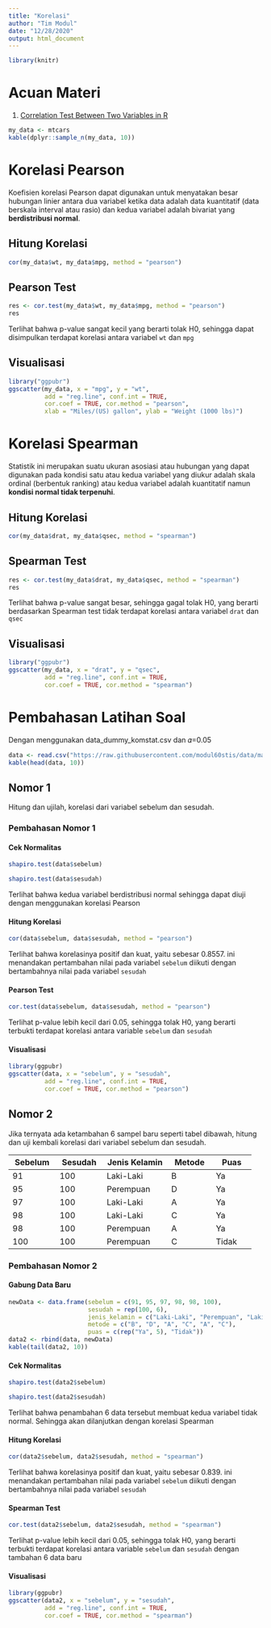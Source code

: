 ```yaml
---
title: "Korelasi"
author: "Tim Modul"
date: "12/28/2020"
output: html_document
---
```


```r
library(knitr)
```


# Acuan Materi
1. [Correlation Test Between Two Variables in R](http://www.sthda.com/english/wiki/correlation-test-between-two-variables-in-r)

```r
my_data <- mtcars
kable(dplyr::sample_n(my_data, 10))
```

# Korelasi Pearson
Koefisien korelasi Pearson dapat digunakan untuk menyatakan besar hubungan linier antara dua variabel ketika data adalah data kuantitatif (data berskala interval atau rasio) dan kedua variabel adalah bivariat yang **berdistribusi normal**.

## Hitung Korelasi
```r
cor(my_data$wt, my_data$mpg, method = "pearson")
```
## Pearson Test
```r
res <- cor.test(my_data$wt, my_data$mpg, method = "pearson")
res
```

Terlihat bahwa p-value sangat kecil yang berarti tolak H0, sehingga dapat disimpulkan terdapat korelasi antara variabel `wt` dan `mpg`

## Visualisasi
```r
library("ggpubr")
ggscatter(my_data, x = "mpg", y = "wt", 
          add = "reg.line", conf.int = TRUE, 
          cor.coef = TRUE, cor.method = "pearson",
          xlab = "Miles/(US) gallon", ylab = "Weight (1000 lbs)")
```

# Korelasi Spearman
Statistik ini merupakan suatu ukuran asosiasi atau hubungan yang dapat digunakan pada kondisi satu atau kedua variabel yang diukur adalah skala ordinal (berbentuk ranking) atau kedua variabel adalah kuantitatif namun **kondisi normal tidak terpenuhi**.

## Hitung Korelasi
```r
cor(my_data$drat, my_data$qsec, method = "spearman")
```
## Spearman Test
```r
res <- cor.test(my_data$drat, my_data$qsec, method = "spearman")
res
```

Terlihat bahwa p-value sangat besar, sehingga gagal tolak H0, yang berarti berdasarkan Spearman test tidak terdapat korelasi antara variabel `drat` dan `qsec`

## Visualisasi
```r
library("ggpubr")
ggscatter(my_data, x = "drat", y = "qsec", 
          add = "reg.line", conf.int = TRUE, 
          cor.coef = TRUE, cor.method = "spearman")
```

# Pembahasan Latihan Soal
Dengan menggunakan data_dummy_komstat.csv dan 𝛼=0.05
```r
data <- read.csv("https://raw.githubusercontent.com/modul60stis/data/main/data_dummy_komstat.csv")
kable(head(data, 10))
```


## Nomor 1
Hitung dan ujilah, korelasi dari variabel sebelum dan sesudah.

### Pembahasan Nomor 1

#### Cek Normalitas
```r
shapiro.test(data$sebelum)
```
```r
shapiro.test(data$sesudah)
```

Terlihat bahwa kedua variabel berdistribusi normal sehingga dapat diuji dengan menggunakan korelasi Pearson

#### Hitung Korelasi
```r
cor(data$sebelum, data$sesudah, method = "pearson")
```

Terlihat bahwa korelasinya positif dan kuat, yaitu sebesar 0.8557. ini menandakan pertambahan nilai pada variabel `sebelum` diikuti dengan bertambahnya nilai pada variabel `sesudah`

#### Pearson Test
```r
cor.test(data$sebelum, data$sesudah, method = "pearson")
```

Terlihat p-value lebih kecil dari 0.05, sehingga tolak H0, yang berarti terbukti terdapat korelasi antara variable `sebelum` dan `sesudah`

#### Visualisasi
```r
library(ggpubr)
ggscatter(data, x = "sebelum", y = "sesudah",
          add = "reg.line", conf.int = TRUE, 
          cor.coef = TRUE, cor.method = "pearson")
```

## Nomor 2
Jika ternyata ada ketambahan 6 sampel baru seperti tabel dibawah, hitung dan uji kembali korelasi dari variabel sebelum dan sesudah.

|     Sebelum    |     Sesudah    |     Jenis Kelamin    |     Metode    |     Puas     |
|----------------|----------------|----------------------|---------------|--------------|
|     91         |     100        |     Laki-Laki        |     B         |     Ya       |
|     95         |     100        |     Perempuan        |     D         |     Ya       |
|     97         |     100        |     Laki-Laki        |     A         |     Ya       |
|     98         |     100        |     Laki-Laki        |     C         |     Ya       |
|     98         |     100        |     Perempuan        |     A         |     Ya       |
|     100        |     100        |     Perempuan        |     C         |     Tidak    |


### Pembahasan Nomor 2

#### Gabung Data Baru
```r
newData <- data.frame(sebelum = c(91, 95, 97, 98, 98, 100),
                      sesudah = rep(100, 6),
                      jenis_kelamin = c("Laki-Laki", "Perempuan", "Laki-Laki", "Laki-Laki", "Perempuan", "Perempuan"),
                      metode = c("B", "D", "A", "C", "A", "C"),
                      puas = c(rep("Ya", 5), "Tidak"))
data2 <- rbind(data, newData)
kable(tail(data2, 10))
```

#### Cek Normalitas
```r
shapiro.test(data2$sebelum)
```
```r
shapiro.test(data2$sesudah)
```

Terlihat bahwa penambahan 6 data tersebut membuat kedua variabel tidak normal. Sehingga akan dilanjutkan dengan korelasi Spearman

#### Hitung Korelasi
```r
cor(data2$sebelum, data2$sesudah, method = "spearman")
```

Terlihat bahwa korelasinya positif dan kuat, yaitu sebesar 0.839. ini menandakan pertambahan nilai pada variabel `sebelum` diikuti dengan bertambahnya nilai pada variabel `sesudah`

#### Spearman Test
```r
cor.test(data2$sebelum, data2$sesudah, method = "spearman")
```

Terlihat p-value lebih kecil dari 0.05, sehingga tolak H0, yang berarti terbukti terdapat korelasi antara variable `sebelum` dan `sesudah` dengan tambahan 6 data baru

#### Visualisasi
```r
library(ggpubr)
ggscatter(data2, x = "sebelum", y = "sesudah",
          add = "reg.line", conf.int = TRUE, 
          cor.coef = TRUE, cor.method = "spearman")
```